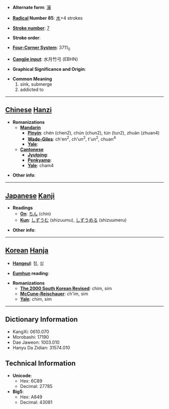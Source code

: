 * '''Alternate form''': [[瀋]]

* '''[[Wiktionary:Chinese radical index| Radical]] Number 85''': [[Wiktionary:Chinese radical index 水|水]]+4 strokes

* '''[[Wiktionary:Chinese total strokes index|Stroke number]]''': [[Wiktionary:Chinese total strokes index 7|7]]

* '''Stroke order''': 

* '''[[Wiktionary:Chinese four corner index|Four-Corner System]]''': 3711<sub>0</sub>

* '''[[Wiktionary:Chinese Cangjie index|Cangjie input]]''': 水月竹弓 (EBHN)

* '''Graphical Significance and Origin''': 

* '''Common Meaning'''
*#sink, submerge
*# addicted to


----

== [[Chinese]] [[Hanzi]] ==

* '''Romanizations'''
** '''[[Mandarin]]'''
*** '''[[Pinyin]]''': chén (chen2), chún (chun2), tún (tun2), zhuàn (zhuan4)
*** '''[[Wade-Giles]]''': ch'en<sup>2</sup>, ch'un<sup>2</sup>, t'un<sup>2</sup>, chuan<sup>4</sup>
*** '''[[Yale]]''': 
** '''[[Cantonese]]'''
*** '''[[Jyutping]]''':
*** '''[[Penkyamp]]''': 
*** '''[[Yale]]''': cham4

* '''Other info''': 

----

== [[Japanese]] [[Kanji]] ==

* '''Readings'''
** '''[[On]]''': [[ちん]] (chin)
** '''[[Kun]]''': [[しずうむ]] (shizuumu), [[しずうめる]] (shizuumeru)

* '''Other info''':  

----

== [[Korean]] [[Hanja]] ==

* '''[[Hangeul]]''': 침, 심

* '''[[Eumhun]] reading''': 

* '''Romanizations'''
** '''[[The 2000 South Korean Revised Romanization|The 2000 South Korean Revised]]''': chim, sim
** '''[[McCune-Reischauer]]''': ch'im, sim
** '''[[Yale]]''': chim, sim

----

== Dictionary Information ==

* KangXi: 0610.070
* Morobashi: 17190
* Dae Jaweon: 1003.010
* Hanyu Da Zidian: 31574.010

== Technical Information ==

* '''Unicode''':
** Hex: 6C89
** Decimal: 27785
* '''Big5''':
** Hex: A849
** Decimal: 43081